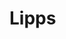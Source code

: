 
# Lipps
<ProjectDetails
  region="Vale"
  house="House Lipps"
  type="Keep"
  status="Not Started"
  warp="warp not set"
  projectLead=""
  dateStarted="undefined"
  dateCompleted="undefined"
/>
